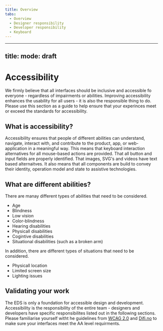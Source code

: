 ```yaml
---
title: Overview
tabs:
  - Overview
  - Designer responsibility
  - Developer responsibility
  - Keyboard
---
```


---
title: 
mode: draft
---

# Accessibility

We firmly believe that all interfaces should be inclusive and accessible fo everyone - regardless of impairments or abilities. 
Improving accessibility enhances the usability for all users - it is also the responsible thing to do. 
Please use this section as a guide to help ensure that your experinces meet or exceed the standards for accessibility. 


## What is accessibility?

Accessibility ensures that people of different abilities can understand, navigate, interact with, and contribute to the product, app, or web-application in a meaningful way. 
This means that keyboard interaction alternatives for all mouse-based actions are provided. 
That all button and input fields are properly identified. 
That images, SVG's and videos have text based alternaitves. 
It also means that all components are build to convey their identity, operation model and state to assistive technologies. 


## What are different abilities?

There are manay different types of abilities that need to be considered. 

* Age  
* Blindness
* Low vision 
* Color-blindness 
* Hearing disabilities
* Physicall disabilities
* Cogintive disabilities
* Situational disabilities (such as a broken arm)

In addition, there are different types of situations that need to be considered. 

* Physicall location
* Limited screen size 
* Lighting issues


## Validating your work

The EDS is only a foundation for accessible design and development. 
Accessibility is the responsibility of the entire team - designers and developers have specific responsibilites listed out in the following sections. 
Please familiarise yourself witht he guidelines from [WCAG 2.0](https://www.w3.org/TR/WCAG20/) and [Difi.no](https://uu.difi.no) to make sure your interfaces meet the AA level requirments. 






<!-- 
# Overview

Designing and building for accessibility means making sure that people with everyone, including people with disabilities can use the solutions we make. 

We strongly believe that all IT applications in Equinor should be accessible to anyone. "We treat everyone with fairness, respect and digniity." These words can be found in the [Equinor book](https://www.equinor.com/en/about-us.html#our-values) and they resonnate well with the accessiblity guidelines in the Equinor Design System.

## General accessibility goals

* Enable projects utilising the EDS to deliver a good user experience to all users and across all devices.

* The code and design delivered will adher to the global accessibility principles of Perceivable, Operable, Understandable and Robust.

## What kind of disabilities?

There are many disabilities that need to be considered, while vision and other physical disabilities are the most common. Although we design with these mind, other groups with temporary disabilities or environmental disabilites will also be considered. For example, limited screen size or lighting issues (too much or too little).

Designing for accessibility serves all these user groups and helps make a great user experience. 

## WCAG

The EDS is commited to following the [WCAG 2.0 AA standard](https://www.w3.org/TR/WCAG20/)
-->